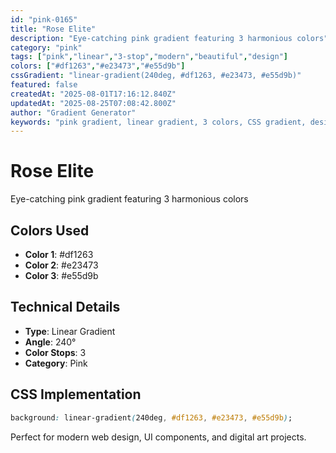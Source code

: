 ```yaml
---
id: "pink-0165"
title: "Rose Elite"
description: "Eye-catching pink gradient featuring 3 harmonious colors"
category: "pink"
tags: ["pink","linear","3-stop","modern","beautiful","design"]
colors: ["#df1263","#e23473","#e55d9b"]
cssGradient: "linear-gradient(240deg, #df1263, #e23473, #e55d9b)"
featured: false
createdAt: "2025-08-01T17:16:12.840Z"
updatedAt: "2025-08-25T07:08:42.800Z"
author: "Gradient Generator"
keywords: "pink gradient, linear gradient, 3 colors, CSS gradient, design, #df1263, #e23473, #e55d9b"
---
```


# Rose Elite

Eye-catching pink gradient featuring 3 harmonious colors

## Colors Used
- **Color 1**: #df1263
- **Color 2**: #e23473
- **Color 3**: #e55d9b

## Technical Details
- **Type**: Linear Gradient
- **Angle**: 240°
- **Color Stops**: 3
- **Category**: Pink

## CSS Implementation
```css
background: linear-gradient(240deg, #df1263, #e23473, #e55d9b);
```

Perfect for modern web design, UI components, and digital art projects.
